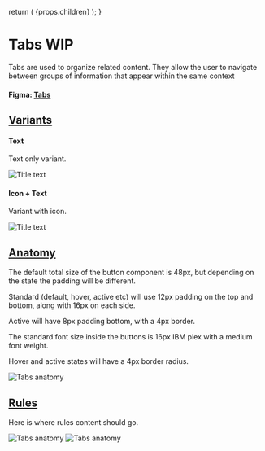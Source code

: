 

  return (
    <Layout
      title="Design"
      sideNav="design"
      editPageRoute="design/components/tabs"
      shouldIncludePageIndex
    >
      {props.children}
    </Layout>
  );
}

# Tabs WIP

<IntroText>
  Tabs are used to organize related content. They allow the user to navigate
  between groups of information that appear within the same context
</IntroText>

#### Figma: [Tabs](<https://www.figma.com/file/W3hxWj6VZydNaNGJSGxRsV/TableKit-Components-(3.0)>)

## [Variants](#variants)

#### Text

Text only variant.

![Title text](/static/img/components/PLACEHOLDER.png 'IMAGEDESCRIPTION')

#### Icon + Text

Variant with icon.

![Title text](/static/img/components/PLACEHOLDER.png 'IMAGEDESCRIPTION')

## [Anatomy](website/src/design/components/tabs.html#anatomy)

The default total size of the button component is 48px, but depending on the state the padding will be different.

Standard (default, hover, active etc) will use 12px padding on the top and bottom, along with 16px on each side.

Active will have 8px padding bottom, with a 4px border.

The standard font size inside the buttons is 16px IBM plex with a medium font weight.

Hover and active states will have a 4px border radius.

![Tabs anatomy](/static/img/components/PLACEHOLDER.png 'IMAGEDESCRIPTION')

## [Rules](website/src/design/components/tabs.html#rules)

Here is where rules content should go.

![Tabs anatomy](/static/img/components/placeholder-rules.png 'IMAGEDESCRIPTION') ![Tabs anatomy](/static/img/components/placeholder-rules.png 'IMAGEDESCRIPTION')
